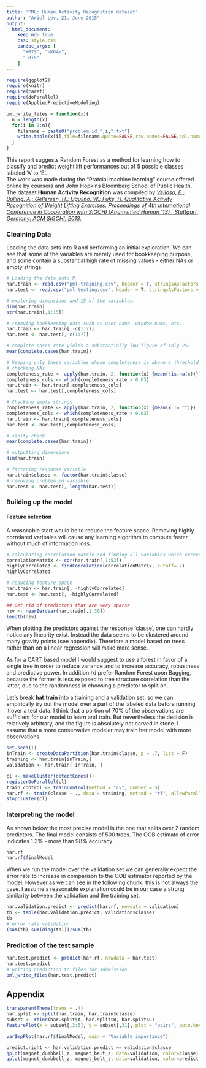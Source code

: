 ```yaml
---
title: 'PML: Human Activity Recognition dataset'
author: "Ariel Lev, 21. June 2015"
output: 
  html_document:
    keep_md: true
    css: style.css
    pandoc_args: [
      "+RTS", "-K64m",
      "-RTS"
    ]    
---
```

```r
require(ggplot2)
require(knitr)
require(caret)
require(doParallel)
require(AppliedPredictiveModeling)

pml_write_files = function(x){
  n = length(x)
  for(i in 1:n){
    filename = paste0("problem_id_",i,".txt")
    write.table(x[i],file=filename,quote=FALSE,row.names=FALSE,col.names=FALSE)
  }
}
```

This report suggests Random Forest as a method for learning how to classify and predict weight lift performances out of 5 possible classes labeled 'A' to 'E'.  
The work was made during the "Pratcial machine learning" course offered online by coursera and John Hopkins Bloomberg School of Public Health.
The dataset **Human Activity Recognition** was compiled by [*Velloso, E.; Bulling, A.; Gellersen, H.; Ugulino, W.; Fuks, H. Qualitative Activity Recognition of Weight Lifting Exercises. Proceedings of 4th International Conference in Cooperation with SIGCHI (Augmented Human '13) . Stuttgart, Germany: ACM SIGCHI, 2013.*](http://groupware.les.inf.puc-rio.br/har#ixzz3dhZiRBvy)

### Cleaining Data

Loading the data sets into R and performing an initial exploration. We can see that some of the variables are merely used for bookkeeping purpose, and some contain a substantial high rate of missing values - either NAs or empty strings. 
```r
# Loading the data into R
har.train <- read.csv("pml-training.csv", header = T, stringsAsFactors = F)
har.test <- read.csv("pml-testing.csv", header = T, stringsAsFactors = F)

# exploring dimensions and 15 of the variables.
dim(har.train)
str(har.train[,1:15])

# removing bookkeeping data such as user name, window nums, etc..
har.train <- har.train[,-c(1:7)]
har.test <- har.test[,-c(1:7)]

# complete cases rate yields a substantially low figure of only 2%. 
mean(complete.cases(har.train))

# Keeping only these variables whose completeness is above a threshold of 3%. Removing the rest
# checking NAs
completeness_rate <- apply(har.train, 2, function(x) {mean(!is.na(x))})
completeness_cols <- which(completeness_rate > 0.03)
har.train <- har.train[,completeness_cols]
har.test <- har.test[,completeness_cols]

# Checking empty strings
completeness_rate <- apply(har.train, 2, function(x) {mean(x != "")})
completeness_cols <- which(completeness_rate > 0.03)
har.train <- har.train[,completeness_cols]
har.test <- har.test[,completeness_cols]

# sanity check
mean(complete.cases(har.train))

# outputting dimensions
dim(har.train)

# factoring response variable
har.train$classe <- factor(har.train$classe)
# removing problem_id variable
har.test <- har.test[,-length(har.test)]
```


### Building up the model

#### Feature selection

A reasonable start would be to reduce the feature space. Removing highly correlated varibales will cause any learning algorithm to compute faster without much of information loss. 
```r
# calculating correlation matrix and finding all variables which exceed a threshold of .7
correlationMatrix <- cor(har.train[,1:52])
highlyCorrelated <- findCorrelation(correlationMatrix, cutoff=.7)
highlyCorrelated

# reducing feature space
har.train <- har.train[, -highlyCorrelated]
har.test <- har.test[, -highlyCorrelated]

## Get rid of predictors that are very sparse
nzv <- nearZeroVar(har.train[,1:30])
length(nzv)
```

When plotting the predictors against the response 'classe', one can hardly notice any linearity exist. Instead the data seems to be clustered around many gravity points (see appendix). Therefore a model based on trees rather than on a linear regression will make more sense.
  
As for a CART based model I would suggest to use a forest in favor of a single tree in order to reduce variance and to increase accuracy, robustness and predictive power. In addition I'd prefer Random Forest upon Bagging, because the former is less exposed to tree structure correlation than the latter, due to the randomness in choosing a predictor to split on.
   
Let's break **hat.train** into a training and a validation set, so we can empirically try out the model over a part of the labeled data before running it over a test data. I think that a portion of 70% of the observations are sufficient for our model to learn and train. But nevertheless the decision is relatively arbitrary, and the figure is absolutely not carved in stone. I assume that a more conservative modeler may train her model with more observations. 

```r
set.seed(1)
inTrain <- createDataPartition(har.train$classe, p = .7, list = F)
training <- har.train[inTrain,]
validation <- har.train[-inTrain, ]
```

```r
cl <- makeCluster(detectCores())
registerDoParallel(cl)
train_control <- trainControl(method = "cv", number = 5)
har.rf <- train(classe ~ ., data = training, method = "rf", allowParallel = T, tcControl = train_control)
stopCluster(cl)
```

### Interpreting the model 
As shown below the most precise model is the one that splits over 2 random predictors. The final model consists of 500 trees. The OOB estimate of error indicates 1.3% - more than 98% accuracy. 
```r
har.rf
har.rf$finalModel
```

When we run the model over the validation set we can generally expect the error rate to increase in comparison to the OOB estimator reported by the model. However as we can see in the following chunk, this is not always the case. I assume a reasonable explanation could be in our case a strong similarity between the validation and the training set.

```r
har.validation.predict <- predict(har.rf, newdata = validation)
tb <- table(har.validation.predict, validation$classe)
tb
# error rate validation
(sum(tb)-sum(diag(tb)))/sum(tb)
```

### Prediction of the test sample 
```r
har.test.predict <- predict(har.rf, newdata = har.test)
har.test.predict
# writing prediction to files for submission
pml_write_files(har.test.predict)
```

## Appendix
```r
transparentTheme(trans = .4)
har.split <- split(har.train, har.train$classe)
subset <- rbind(har.split$A, har.split$B, har.split$C)
featurePlot(x = subset[,3:5], y = subset[,31], plot = "pairs", auto.key = list(columns = 3))

varImpPlot(har.rf$finalModel, main = "Variable importance") 

predict.right <- har.validation.predict == validation$classe
qplot(magnet_dumbbell_z, magnet_belt_z, data=validation, color=classe) + ggtitle("Clusters")
qplot(magnet_dumbbell_z, magnet_belt_z, data=validation, color=predict.right) + ggtitle("Prediction accuracy of validation")
```
